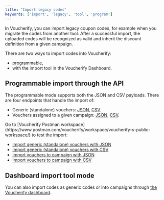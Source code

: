 ```yaml
---
title: "Import legacy codes"
keywords: ['import', 'legacy', 'tool', 'program']
---
```


In Voucherify, you can import legacy coupon codes, for example when you migrate the codes from another tool. After a successful import, the uploaded codes will be recognized as valid and inherit the discount definition from a given campaign.

There are two ways to import codes into Voucherify:

* programmable,
* with the import tool in the Voucherify Dashboard.

## Programmable import through the API

The programmable mode supports both the JSON and CSV payloads. There are four endpoints that handle the import of:

* Generic (standalone) vouchers: [JSON](/api-reference/vouchers/import-vouchers), [CSV](/api-reference/vouchers/import-vouchers-using-csv).
* Vouchers assigned to a given campaign: [JSON](/api-reference/campaigns/import-vouchers-to-campaign), [CSV](/api-reference/campaigns/import-vouchers-to-campaign-by-csv).

<Note>
  Go to [Voucherify Postman workspace](https://www.postman.com/voucherify/workspace/voucherify-s-public-workspace/) to test the import:

  * [Import generic (standalone) vouchers with JSON](https://www.postman.com/voucherify/voucherify-s-public-workspace/request/u2cln3f/import-vouchers?tab=overview)
  * [Import generic (standalone) vouchers with CSV](https://www.postman.com/voucherify/voucherify-s-public-workspace/request/z9qk64n/import-vouchers-using-csv)
  * [Import vouchers to campaign with JSON](https://www.postman.com/voucherify/voucherify-s-public-workspace/request/dci1n32/import-vouchers-to-campaign)
  * [Import vouchers to campaign with CSV](https://www.postman.com/voucherify/voucherify-s-public-workspace/request/2f3d8ef/import-vouchers-to-campaign-by-csv)
</Note>

## Dashboard import tool mode

You can also import codes as generic codes or into campaigns through [the Voucherify dashboard](https://support.voucherify.io/article/45-import-codes-and-share-them-digitally).